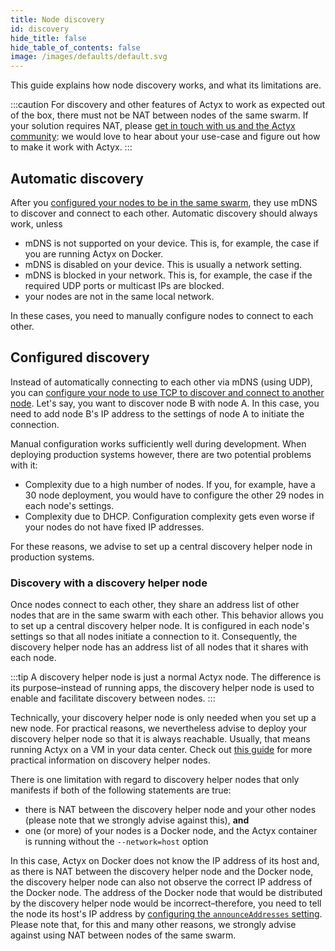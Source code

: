 ```yaml
---
title: Node discovery
id: discovery
hide_title: false
hide_table_of_contents: false
image: /images/defaults/default.svg
---
```


This guide explains how node discovery works, and what its limitations are.

:::caution
For discovery and other features of Actyx to work as expected out of the box, there must not be NAT between nodes of the same swarm. If your solution requires NAT, please [get in touch with us and the Actyx community](https://community.actyx.com/): we would love to hear about your use-case and figure out how to make it work with Actyx.
:::

## Automatic discovery

After you [configured your nodes to be in the same swarm](../how-to/swarms/setup-swarm.mdx), they use mDNS to discover and connect to each other.
Automatic discovery should always work, unless

- mDNS is not supported on your device. This is, for example, the case if you are running Actyx on Docker.
- mDNS is disabled on your device. This is usually a network setting.
- mDNS is blocked in your network. This is, for example, the case if the required UDP ports or multicast IPs are blocked.
- your nodes are not in the same local network.

In these cases, you need to manually configure nodes to connect to each other.

## Configured discovery

Instead of automatically connecting to each other via mDNS (using UDP), you can [configure your node to use TCP to discover and connect to another node](../how-to/swarms/connect-nodes.mdx).
Let's say, you want to discover node B with node A.
In this case, you need to add node B's IP address to the settings of node A to initiate the connection.

Manual configuration works sufficiently well during development.
When deploying production systems however, there are two potential problems with it:

- Complexity due to a high number of nodes. If you, for example, have a 30 node deployment, you would have to configure the other 29 nodes in each node's settings.
- Complexity due to DHCP. Configuration complexity gets even worse if your nodes do not have fixed IP addresses.

For these reasons, we advise to set up a central discovery helper node in production systems.

### Discovery with a discovery helper node

Once nodes connect to each other, they share an address list of other nodes that are in the same swarm with each other.
This behavior allows you to set up a central discovery helper node.
It is configured in each node's settings so that all nodes initiate a connection to it.
Consequently, the discovery helper node has an address list of all nodes that it shares with each node.

:::tip
A discovery helper node is just a normal Actyx node.
The difference is its purpose–instead of running apps, the discovery helper node is used to enable and facilitate discovery between nodes.
:::

Technically, your discovery helper node is only needed when you set up a new node.
For practical reasons, we nevertheless advise to deploy your discovery helper node so that it is always reachable.
Usually, that means running Actyx on a VM in your data center.
Check out [this guide](../how-to/operations/discovery-helper-node.mdx) for more practical information on discovery helper nodes.

There is one limitation with regard to discovery helper nodes that only manifests if both of the following statements are true:

- there is NAT between the discovery helper node and your other nodes (please note that we strongly advise against this), **and**
- one (or more) of your nodes is a Docker node, and the Actyx container is running without the `--network=host` option

In this case, Actyx on Docker does not know the IP address of its host and, as there is NAT between the discovery helper node and the Docker node, the discovery helper node can also not observe the correct IP address of the Docker node.
The address of the Docker node that would be distributed by the discovery helper node would be incorrect–therefore, you need to tell the node its host's IP address by [configuring the `announceAddresses` setting](../how-to/swarms/configure-announced-addresses.mdx).
Please note that, for this and many other reasons, we strongly advise against using NAT between nodes of the same swarm.

